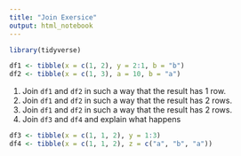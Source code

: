 ```yaml
---
title: "Join Exersice"
output: html_notebook
---
```


```r
library(tidyverse)
```

```r
df1 <- tibble(x = c(1, 2), y = 2:1, b = "b")
df2 <- tibble(x = c(1, 3), a = 10, b = "a")
```

1. Join `df1` and `df2` in such a way that the result has 1 row.
2. Join `df1` and `df2` in such a way that the result has 2 rows.
3. Join `df1` and `df2` in such a way that the result has 2 rows.
4. Join `df3` and `df4` and explain what happens

```r
df3 <- tibble(x = c(1, 1, 2), y = 1:3)
df4 <- tibble(x = c(1, 1, 2), z = c("a", "b", "a"))
```